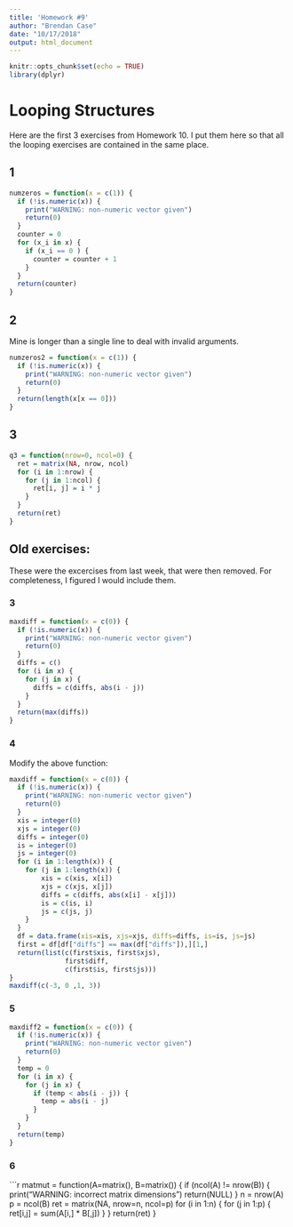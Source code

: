 ```yaml
---
title: 'Homework #9'
author: "Brendan Case"
date: "10/17/2018"
output: html_document
---
```


```r
knitr::opts_chunk$set(echo = TRUE)
library(dplyr)
```

# Looping Structures

Here are the first 3 exercises from Homework 10. I put them here so that all the looping exercises are contained in the same place.

## 1

```r
numzeros = function(x = c(1)) {
  if (!is.numeric(x)) {
    print("WARNING: non-numeric vector given")
    return(0)
  }
  counter = 0
  for (x_i in x) {
    if (x_i == 0 ) {
      counter = counter + 1
    }
  }
  return(counter)
}
```

## 2

Mine is longer than a single line to deal with invalid arguments.

```r
numzeros2 = function(x = c(1)) {
  if (!is.numeric(x)) {
    print("WARNING: non-numeric vector given")
    return(0)
  }
  return(length(x[x == 0]))
}
```

## 3

```r
q3 = function(nrow=0, ncol=0) {
  ret = matrix(NA, nrow, ncol)
  for (i in 1:nrow) {
    for (j in 1:ncol) {
      ret[i, j] = i * j
    }
  }
  return(ret)
}
```

## Old exercises:

These were the excercises from last week, that were then removed. For completeness, I figured I would include them.

### 3

```r
maxdiff = function(x = c(0)) {
  if (!is.numeric(x)) {
    print("WARNING: non-numeric vector given")
    return(0)
  }
  diffs = c()
  for (i in x) {
    for (j in x) {
      diffs = c(diffs, abs(i - j))
    }
  }
  return(max(diffs))
}
```

### 4

Modify the above function:

```r
maxdiff = function(x = c(0)) {
  if (!is.numeric(x)) {
    print("WARNING: non-numeric vector given")
    return(0)
  }
  xis = integer(0)
  xjs = integer(0)
  diffs = integer(0)
  is = integer(0)
  js = integer(0)
  for (i in 1:length(x)) {
    for (j in 1:length(x)) {
        xis = c(xis, x[i])
        xjs = c(xjs, x[j])
        diffs = c(diffs, abs(x[i] - x[j]))
        is = c(is, i)
        js = c(js, j)
    }
  }
  df = data.frame(xis=xis, xjs=xjs, diffs=diffs, is=is, js=js)
  first = df[df["diffs"] == max(df["diffs"]),][1,]
  return(list(c(first$xis, first$xjs),
              first$diff,
              c(first$is, first$js)))
}
maxdiff(c(-3, 0 ,1, 3))
```

### 5

```r
maxdiff2 = function(x = c(0)) {
  if (!is.numeric(x)) {
    print("WARNING: non-numeric vector given")
    return(0)
  }
  temp = 0
  for (i in x) {
    for (j in x) {
      if (temp < abs(i - j)) {
        temp = abs(i - j)
      }
    }
  }
  return(temp)
}
```

### 6

```r
matmut = function(A=matrix(), B=matrix()) {
  if (ncol(A) != nrow(B)) {
    print("WARNING: incorrect matrix dimensions")
    return(NULL)
  }
  n = nrow(A)
  p = ncol(B)
  ret = matrix(NA, nrow=n, ncol=p)
  for (i in 1:n) {
    for (j in 1:p) {
      ret[i,j] = sum(A[i,] * B[,j])
    }
  }
  return(ret)
}